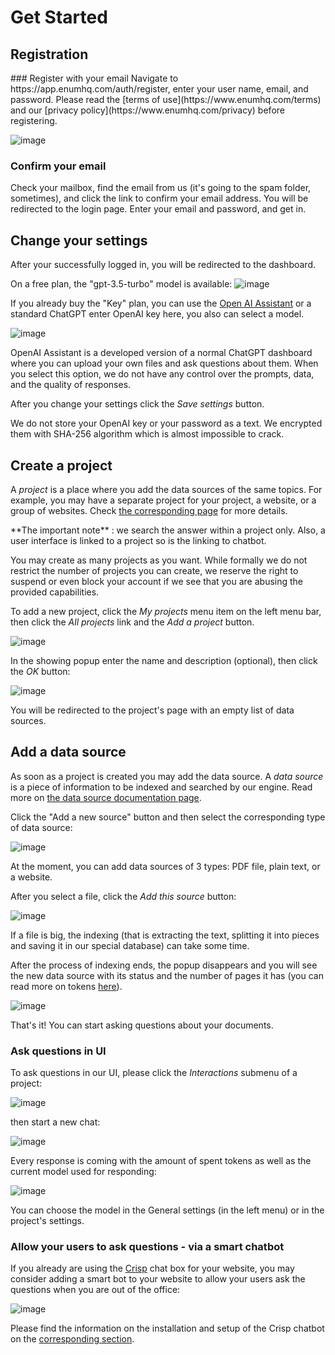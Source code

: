 
# Get Started
## Registration
<Steps>
  ### Register with your email 
  Navigate to https://app.enumhq.com/auth/register, enter your user name, email, and password. Please read the [terms of use](https://www.enumhq.com/terms) and our [privacy policy](https://www.enumhq.com/privacy) before registering.
  
  ![image](https://github.com/StubbornDeer/enum-docs-nextra/assets/91156314/51ee2460-a000-49d7-b664-23b66c2a4bbf)

  ### Confirm your email
  Check your mailbox, find the email from us (it's going to the spam folder, sometimes), and click the link to confirm your email address. You will be redirected to the login page. Enter your email and password, and get in.
</Steps>

## Change your settings
After your successfully logged in, you will be redirected to the dashboard. 

On a free plan, the "gpt-3.5-turbo" model is available:
![image](https://github.com/StubbornDeer/enum-docs-nextra/assets/91156314/4c6af8fa-39dd-42fd-bf3e-de8ca8480ba3)


If you already buy the "Key" plan, you can use the [Open AI Assistant](https://help.openai.com/en/articles/8550641-assistants-api) or a standard ChatGPT enter OpenAI key here, you also can select a model. 

![image](https://github.com/StubbornDeer/enum-docs-nextra/assets/91156314/4bf69808-1b6e-47c1-ac16-b1e83262a81f)

<Callout>
OpenAI Assistant is a developed version of a normal ChatGPT dashboard where you can upload your own files and ask questions about them. When you select this option, we do not have any control over the prompts, data, and the quality of responses.
</Callout>

After you change your settings click the *Save settings* button.

  <Callout>
We do not store your OpenAI key or your password as a text. We encrypted them with SHA-256 algorithm which is almost impossible to crack.
  </Callout>

## Create a project
A *project* is a place where you add the data sources of the same topics. For example, you may have a separate project for your project, a website, or a group of websites. Check [the corresponding page](https://www.enumhq.com/docs/guide/projects) for more details.

<Callout>
 **The important note** : we search the answer within a project only. Also, a user interface is linked to a project so is the linking to chatbot.
</Callout>

You may create as many projects as you want.
  <Callout>
While formally we do not restrict the number of projects you can create, we reserve the right to suspend or even block your account if we see that you are abusing the provided capabilities.
  </Callout>
  
To add a new project, click the *My projects* menu item on the left menu bar, then click the *All projects* link and the *Add a project* button. 

![image](https://github.com/StubbornDeer/enum-docs-nextra/assets/91156314/12bce434-ca3f-4917-acac-dc5ba57ac9bb)

In the showing popup enter the name and description (optional), then click the *OK* button:

![image](https://github.com/StubbornDeer/enum-docs-nextra/assets/91156314/441f62d0-164a-4dfe-922e-36dc4768f4ba)

You will be redirected to the project's page with an empty list of data sources.
 
## Add a data source
As soon as a project is created you may add the data source. A *data source* is a piece of information to be indexed and searched by our engine. Read more on [the data source documentation page](https://www.enumhq.com/docs/guide/data-sources).

 Click the "Add a new source" button and then select the corresponding type of data source:

![image](https://github.com/StubbornDeer/enum-docs-nextra/assets/91156314/5407348c-fac1-4a47-b9a3-b15b9a90267a)

<Callout>
  At the moment, you can add data sources of 3 types: PDF file, plain text, or a website.
 </Callout>

After you select a file, click the *Add this source* button:

![image](https://github.com/StubbornDeer/enum-docs-nextra/assets/91156314/75570050-c149-4443-ab92-b88d7d325a1b)

<Callout>
  If a file is big, the indexing (that is extracting the text, splitting it into pieces and saving it in our special database) can take some time. 
 </Callout>


After the process of indexing ends, the popup disappears and you will see the new data source with its status and the number of pages it has (you can read more on tokens [here](https://help.openai.com/en/articles/4936856-what-are-tokens-and-how-to-count-them)).

![image](https://github.com/StubbornDeer/enum-docs-nextra/assets/91156314/68a066d1-5124-41d7-9a9f-238a4c6154d3)

That's it! You can start asking questions about your documents.

### Ask questions in UI

To ask questions in our UI, please click the *Interactions* submenu of a project:

![image](https://github.com/StubbornDeer/enum-docs-nextra/assets/91156314/9ec4c868-2240-4e33-b8d9-475d254f4f42)

then start a new chat:

![image](https://github.com/StubbornDeer/enum-docs-nextra/assets/91156314/fd94cbf2-fd82-4fa0-baa2-de33bca1558e)

Every response is coming with the amount of spent tokens as well as the current model used for responding:

![image](https://github.com/StubbornDeer/enum-docs-nextra/assets/91156314/a3fd7abd-3a6e-4029-bb34-ae0cb59b6077)

<Callout>
  You can choose the model in the General settings (in the left menu) or in the project's settings.
 </Callout>

### Allow your users to ask questions - via a smart chatbot

If you already are using the [Crisp](https://crisp.chat) chat box for your website, you may consider adding a smart bot to your website to allow your users ask the questions when you are out of the office:

![image](https://github.com/StubbornDeer/enum-docs-nextra/assets/91156314/45fad69d-2fc6-484b-9d0c-de996256fe5c)

Please find the information on the installation and setup of the Crisp chatbot on the [corresponding section](https://www.enumhq.com/docs/chat-plugins/crisp/why).
